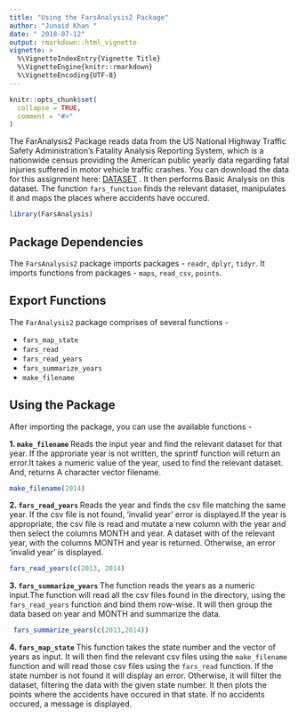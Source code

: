 ---
title: "Using the FarsAnalysis2 Package"
author: "Junaid Khan "
date: " 2018-07-12"
output: rmarkdown::html_vignette
vignette: >
  %\VignetteIndexEntry{Vignette Title}
  %\VignetteEngine{knitr::rmarkdown}
  %\VignetteEncoding{UTF-8}
---

```{r setup, include = FALSE}
knitr::opts_chunk$set(
  collapse = TRUE,
  comment = "#>"
)
```

The FarAnalysis2 Package reads data from the  US National Highway Traffic Safety Administration's Fatality Analysis Reporting System, which is a nationwide census providing the American public yearly data regarding fatal injuries suffered in motor vehicle traffic crashes. You can download the data for this assignment here:     [DATASET](https://d3c33hcgiwev3.cloudfront.net/_e1adac2a5f05192dc8780f3944feec13_fars_data.zip?Expires=1544313600&Signature=iD8PfbEicIpPiJILfjnnlnb0DESg4uoP3a-iL-SLgUdHWvT1GPLUwrPwlh~-yDGoGzXDF3drniA3E0qr1PQidRW9KdBaSddqmMpaBe611s6PtFgRmMTwNalbzX8LBZF-HNi~QITPpOT1ggRxoNBw4--0kaqJYZnp9p3eeAwWXLs_&Key-Pair-Id=APKAJLTNE6QMUY6HBC5A) .
It then performs Basic Analysis on this dataset. The function `fars_function` finds the relevant dataset, manipulates it and maps the places where accidents have occured.

```{r, eval=F}
library(FarsAnalysis)
```

## Package Dependencies

The `FarsAnalysis2` package imports packages - `readr`, `dplyr`, `tidyr`.
It imports functions from packages - `maps`, `read_csv`, `points`.

## Export Functions

The `FarAnalysis2` package comprises of several functions -

- `fars_map_state`
- `fars_read`
- `fars_read_years`
- `fars_summarize_years`
- `make_filename`


## Using the Package

After importing the package, you can use the available functions -

**1. `make_filename` **
Reads the input year and find the relevant
dataset for that year. If the approriate year is not written, the
sprintf function will return an error.It takes a numeric value of the year, used to find the relevant dataset. And, returns A character vector filename.

```{r, eval=F}
make_filename(2014)
```

**2. `fars_read_years` **
Reads the year and finds the csv file matching the same year. If the csv file is not found, 'invalid year' error is displayed.If the year is appropriate,  the csv file is read and mutate a new column with the year and then select the columns MONTH and year.
A dataset with of the relevant year, with the columns MONTH and year is returned.
Otherwise, an error 'invalid year' is displayed.

```{r, eval=F}
fars_read_years(c(2013, 2014)
```

**3. `fars_summarize_years` **
The function reads the years as a numeric input.The function will read all the csv files found in the directory, using the `fars_read_years` function and bind them row-wise. It will then group the data based on year and MONTH and summarize the data.

```{r, eval=F}
 fars_summarize_years(c(2013,2014))
```


**4. `fars_map_state` **
This function takes the state number and the vector of years as input. It will then find the relevant csv files using the `make_filename` function and will read those csv files using the `fars_read` function. If the state number is not found it will display an error. Otherwise, it will filter the dataset, filtering the data with the
given state number. It then plots the points where the accidents have occured in that state. If no accidents occured, a message is displayed.


